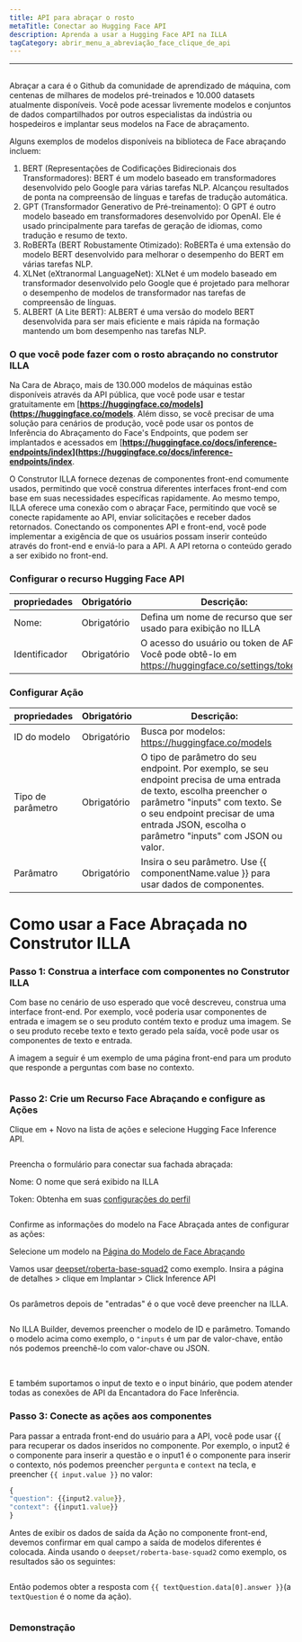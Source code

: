 ```yaml
---
title: API para abraçar o rosto
metaTitle: Conectar ao Hugging Face API
description: Aprenda a usar a Hugging Face API na ILLA
tagCategory: abrir_menu_a_abreviação_face_clique_de_api
---
```


* * *

## <Heading hidden>Abringing Face API</Heading>

Abraçar a cara é o Github da comunidade de aprendizado de máquina, com centenas de milhares de modelos pré-treinados e 10.000 datasets atualmente disponíveis. Você pode acessar livremente modelos e conjuntos de dados compartilhados por outros especialistas da indústria ou hospedeiros e implantar seus modelos na Face de abraçamento.

Alguns exemplos de modelos disponíveis na biblioteca de Face abraçando incluem:

1.  BERT (Representações de Codificações Bidirecionais dos Transformadores): BERT é um modelo baseado em transformadores desenvolvido pelo Google para várias tarefas NLP. Alcançou resultados de ponta na compreensão de línguas e tarefas de tradução automática.
2.  GPT (Transformador Generativo de Pré-treinamento): O GPT é outro modelo baseado em transformadores desenvolvido por OpenAI. Ele é usado principalmente para tarefas de geração de idiomas, como tradução e resumo de texto.
3.  RoBERTa (BERT Robustamente Otimizado): RoBERTa é uma extensão do modelo BERT desenvolvido para melhorar o desempenho do BERT em várias tarefas NLP.
4.  XLNet (eXtranormal LanguageNet): XLNet é um modelo baseado em transformador desenvolvido pelo Google que é projetado para melhorar o desempenho de modelos de transformador nas tarefas de compreensão de línguas.
5.  ALBERT (A Lite BERT): ALBERT é uma versão do modelo BERT desenvolvida para ser mais eficiente e mais rápida na formação mantendo um bom desempenho nas tarefas NLP.

### O que você pode fazer com o rosto abraçando no construtor ILLA

Na Cara de Abraço, mais de 130.000 modelos de máquinas estão disponíveis através da API pública, que você pode usar e testar gratuitamente em \[**<https://huggingface.co/models>](<https://huggingface.co/models>**. Além disso, se você precisar de uma solução para cenários de produção, você pode usar os pontos de Inferência do Abraçamento do Face's Endpoints, que podem ser implantados e acessados em \[**<https://huggingface.co/docs/inference-endpoints/index>](<https://huggingface.co/docs/inference-endpoints/index>**.

O Construtor ILLA fornece dezenas de componentes front-end comumente usados, permitindo que você construa diferentes interfaces front-end com base em suas necessidades específicas rapidamente. Ao mesmo tempo, ILLA oferece uma conexão com o abraçar Face, permitindo que você se conecte rapidamente ao API, enviar solicitações e receber dados retornados. Conectando os componentes API e front-end, você pode implementar a exigência de que os usuários possam inserir conteúdo através do front-end e enviá-lo para a API. A API retorna o conteúdo gerado a ser exibido no front-end.

### Configurar o recurso Hugging Face API

| propriedades  | Obrigatório | Descrição:                                                                                         |
| ------------- | ----------- | -------------------------------------------------------------------------------------------------- |
| Nome:         | Obrigatório | Defina um nome de recurso que será usado para exibição no ILLA                                     |
| Identificador | Obrigatório | O acesso do usuário ou token de API. Você pode obtê-lo em https://huggingface.co/settings/tokens.  |

### Configurar Ação

| propriedades      | Obrigatório | Descrição:                                                                                                                                                                                                                                           |
| ----------------- | ----------- | ---------------------------------------------------------------------------------------------------------------------------------------------------------------------------------------------------------------------------------------------------- |
| ID do modelo      | Obrigatório | Busca por modelos: https://huggingface.co/models                                                                                                                                                                                                     |
| Tipo de parâmetro | Obrigatório | O tipo de parâmetro do seu endpoint. Por exemplo, se seu endpoint precisa de uma entrada de texto, escolha preencher o parâmetro "inputs" com texto. Se o seu endpoint precisar de uma entrada JSON, escolha o parâmetro "inputs" com JSON ou valor. |
| Parâmatro         | Obrigatório | Insira o seu parâmetro. Use {{ componentName.value }} para usar dados de componentes.                                                                                                                                                                |

# Como usar a Face Abraçada no Construtor ILLA

### Passo 1: Construa a interface com componentes no Construtor ILLA

Com base no cenário de uso esperado que você descreveu, construa uma interface front-end. Por exemplo, você poderia usar componentes de entrada e imagem se o seu produto contém texto e produz uma imagem. Se o seu produto recebe texto e texto gerado pela saída, você pode usar os componentes de texto e entrada.

A imagem a seguir é um exemplo de uma página front-end para um produto que responde a perguntas com base no contexto.

<img src='https://cdn.illacloud.com/official-website/img/docs/connect/hfapi1.png' alt="" />

### Passo 2: Crie um Recurso Face Abraçando e configure as Ações

Clique em + Novo na lista de ações e selecione Hugging Face Inference API.

<img src='https://cdn.illacloud.com/official-website/img/docs/connect/hfapi2.png' alt="" />

Preencha o formulário para conectar sua fachada abraçada:

Nome: O nome que será exibido na ILLA

Token: Obtenha em suas [configurações do perfil]([https://huggingface.co/settings/tokens](https://huggingface.co/settings/tokens))

<img src='https://cdn.illacloud.com/official-website/img/docs/connect/hfapi3.png' alt="" />

Confirme as informações do modelo na Face Abraçada antes de configurar as ações:

Selecione um modelo na [Página do Modelo de Face Abraçando]([https://huggingface.co/models](https://huggingface.co/models))

Vamos usar [deepset/roberta-base-squad2]([https://huggingface.co/deepset/roberta-base-squad2](https://huggingface.co/deepset/roberta-base-squad2)) como exemplo. Insira a página de detalhes > clique em Implantar > Click Inference API

<img src='https://cdn.illacloud.com/official-website/img/docs/connect/hfapi4.png' alt="" />

Os parâmetros depois de "entradas" é o que você deve preencher na ILLA. 

<img src='https://cdn.illacloud.com/official-website/img/docs/connect/hfapi5.png' alt="" />

No ILLA Builder, devemos preencher o modelo de ID e parâmetro. Tomando o modelo acima como exemplo, o `"inputs` é um par de valor-chave, então nós podemos preenchê-lo com valor-chave ou JSON. 

<img src='https://cdn.illacloud.com/official-website/img/docs/connect/hfapi6.png' alt="" />

<img src='https://cdn.illacloud.com/official-website/img/docs/connect/hfapi7.png' alt="" />

E também suportamos o input de texto e o input binário, que podem atender todas as conexões de API da Encantadora do Face Inferência.

### Passo 3: Conecte as ações aos componentes

Para passar a entrada front-end do usuário para a API, você pode usar {{ para recuperar os dados inseridos no componente. Por exemplo, o input2 é o componente para inserir a questão e o input1 é o componente para inserir o contexto, nós podemos preencher `pergunta` e `context` na tecla, e preencher `{{ input.value }}` no valor:

```jsx
{
"question": {{input2.value}},
"context": {{input1.value}}
}
```

Antes de exibir os dados de saída da Ação no componente front-end, devemos confirmar em qual campo a saída de modelos diferentes é colocada. Ainda usando o `deepset/roberta-base-squad2` como exemplo, os resultados são os seguintes:

<img src='https://cdn.illacloud.com/official-website/img/docs/connect/hfapi8.png' alt="" />

Então podemos obter a resposta com `{{ textQuestion.data[0].answer }}`(a `textQuestion` é o nome da ação). 

<img src='https://cdn.illacloud.com/official-website/img/docs/connect/hfapi9.png' alt="" />

### Demonstração

<img src='https://cdn.illacloud.com/official-website/img/docs/connect/hfapi10.gif' alt="" />

<img src='https://cdn.illacloud.com/official-website/img/docs/connect/hfapi11.gif' alt="" />
